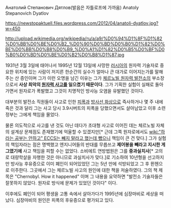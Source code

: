 Анатолий Степанович Дятлов(발음은 자틀로프에 가까움)
Anatoly Stepanovich Dyatlov

https://newstopaktuell.files.wordpress.com/2012/04/anatoli-dyatlov.jpg?w=450

http://upload.wikimedia.org/wikipedia/ru/a/a9/%D0%94%D1%8F%D1%82%D0%BB%D0%BE%D0%B2_%D0%90%D0%BD%D0%B0%D1%82%D0%BE%D0%BB%D0%B8%D0%B9_%D0%A1%D1%82%D0%B5%D0%BF%D0%B0%D0%BD%D0%BE%D0%B2%D0%B8%D1%87.jpg

'''{{{+1 자신의 잘못된 판단 하나로 수 많은 사람을 죽이고 지구를 멸망시킬 뻔한 장본인.}}}'''

1931년 3월 3일에 태어나서 1995년 12월 13일에 사망한 [[러시아]]의 원자력 기술자로 중요한 위치에 있는 사람이 저지른 한순간의 실수가 얼마나 큰 대가로 이어지는가를 말해주는 산 증인이며 그가 이런 오명을 남긴 이유는 그가 [[체르노빌 원자력 발전소]]의 부소장으로서 '''사상 최악의 [[원자력 사고]]를 일으켰기 때문이다'''. 그가 기획한 실험이 실패로 돌아가면서 원자로가 폭발했고 그것이 치명적인 방사능 오염을 유발했던 것이다.

대부분의 발전소 직원들이 사고로 인한 [[피폭]]과 [[방사선 화상]]으로 즉사하거나 몇 주 내에 죽은 것과 달리 그는 사고 당시 3.9시버트의 피폭을 당했으면서도 살아남았고 이후 소련 정부는 그에게 책임을 물었다.

물론 의도적으로 사고를 낸 것도 아닌 데다가 초대형 사고로 이어진 데는 체르노빌 자체의 설계상 문제점도 존재했기에 억울할 수 있겠지만[* 근데 그쪽 원자로에서도 [[wiki:"하라는 공부는 안하고" ECCS는 빼지 말라고 했는데 뺐으니]] 책임이 큰 건 맞다.] 그가 실험의 책임자라는 점은 명백했고 엔지니어들의 반대를 무릅쓰고 '''제어봉을 빼라고 지시한 게 그였기에''' 사고 책임을 피할 수는 없었다. 소비에트 연방법원은 그를 '''중과실치사'''[* 고의로 대량학살을 자행한 것은 아니므로 과실치사가 맞다.]로 기소하여 10년형을 선고하지만 방사능 후유증으로 이미 폐인이 되어있었던 그는 5년 만에 석방되었고 그 후 뮌헨으로 이주한다. 그곳에서 그는 체르노빌 사고의 원인에 대한 책을 저술하였다. 그의 책 제목은 "Chernobyl. How it happened" 이며 그 내용을 요약하면 "발전소 기술자들은 잘못하지 않았다. 원자로 방식에 문제가 있었던 것이다" 이다.

이후에도 폐인이 되어 평생을 고통 속에서 살아가다가 1995년에 심장마비로 세상을 떠났다. 심장마비의 원인은 피폭의 후유증으로 평가되고 있다.
